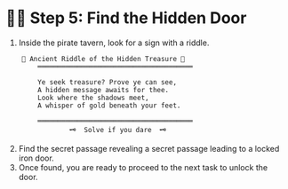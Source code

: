 # 🏴‍☠️ Step 5: Find the Hidden Door

1. Inside the pirate tavern, look for a sign with a riddle.

```
    🌟 Ancient Riddle of the Hidden Treasure 🌟
        ═══════════════════════════════════════

        Ye seek treasure? Prove ye can see,
        A hidden message awaits for thee.
        Look where the shadows meet,
        A whisper of gold beneath your feet.

        ═══════════════════════════════════════
                🗝️  Solve if you dare  🗝️
```

2. Find the secret passage revealing a secret passage leading to a locked iron door. 
3. Once found, you are ready to proceed to the next task to unlock the door. 